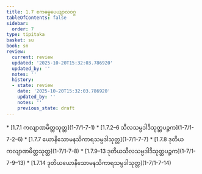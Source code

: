 ```yaml
---
title: 1.7 ဧကဓမ္မပေယျာလဝဂ္ဂ
tableOfContents: false
sidebar:
  order: 7
type: tipitaka
basket: su
book: sn
review:
  current: review
  updated: '2025-10-20T15:32:03.786920'
  updated_by: ''
  notes: ''
  history:
  - state: review
    date: '2025-10-20T15:32:03.786920'
    updated_by: ''
    notes: ''
    previous_state: draft
---
```



<DynamicBreadcrumb />


<ReviewStatus review={frontmatter.review} showDetails={true} />

<HypothesisAnnotation frontmatter={frontmatter} />



<TableOfContents book="sn" section="1.7">
* [1.7.1 ကလျာဏမိတ္တသုတ္တ](1-7/1-7-1)
* [1.7.2–6 သီလသမ္ပဒါဒိသုတ္တပဉ္စက](1-7/1-7-2–6)
* [1.7.7 ယောနိသောမနသိကာရသမ္ပဒါသုတ္တ](1-7/1-7-7)
* [1.7.8 ဒုတိယကလျာဏမိတ္တသုတ္တ](1-7/1-7-8)
* [1.7.9–13 ဒုတိယသီလသမ္ပဒါဒိသုတ္တပဉ္စက](1-7/1-7-9–13)
* [1.7.14 ဒုတိယယောနိသောမနသိကာရသမ္ပဒါသုတ္တ](1-7/1-7-14)
</TableOfContents>